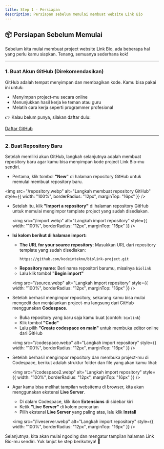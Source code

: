 ```yaml
---
title: Step 1 - Persiapan
description: Persiapan sebelum memulai membuat website Link Bio
---
```


## 📦 Persiapan Sebelum Memulai

Sebelum kita mulai membuat project website Link Bio, ada beberapa hal yang perlu kamu siapkan. Tenang, semuanya sederhana kok!

---

### 1. Buat Akun GitHub (Direkomendasikan)

GitHub adalah tempat menyimpan dan membagikan kode. Kamu bisa pakai ini untuk:

- Menyimpan project-mu secara online
- Menunjukkan hasil kerja ke teman atau guru
- Melatih cara kerja seperti programmer profesional

👉 Kalau belum punya, silakan daftar dulu:

<a href="https://github.com/join" target="_blank" rel="noopener noreferrer">
  Daftar GitHub
</a>

---

### 2. Buat Repository Baru

Setelah memiliki akun GitHub, langkah selanjutnya adalah membuat repository baru agar kamu bisa menyimpan kode project Link Bio-mu sendiri.

- Pertama, klik tombol **"New"** di halaman repository GitHub untuk memulai membuat repository baru.

<img
  src="/repository.webp"
  alt="Langkah membuat repository GitHub"
  style={{ width: "100%", borderRadius: "12px", marginTop: "16px" }}
/>

- Setelah itu, klik **"Import a repository"** di halaman repository GitHub untuk memulai mengimpor template project yang sudah disediakan.

  <img
    src="/import.webp"
    alt="Langkah import repository"
    style={{ width: "100%", borderRadius: "12px", marginTop: "16px" }}
  />

- **Isi kolom berikut di halaman import:**

  - **The URL for your source repository**: Masukkan URL dari repository template yang sudah disediakan:
    ```
    https://github.com/kodeintekno/biolink-project.git
    ```
  - **Repository name**: Beri nama repositori barumu, misalnya `biolink`
  - Lalu klik tombol **"Begin import"**

  <img
    src="/source.webp"
    alt="Langkah import repository"
    style={{ width: "100%", borderRadius: "12px", marginTop: "16px" }}
  />

- Setelah berhasil mengimpor repository, sekarang kamu bisa mulai mengedit dan menjalankan project-mu langsung dari GitHub menggunakan **Codespace**.

  - Buka repository yang baru saja kamu buat (contoh: `biolink`)
  - Klik tombol **"Code"**
  - Lalu pilih **"Create codespace on main"** untuk membuka editor online dari GitHub

  <img
    src="/codespace.webp"
    alt="Langkah import repository"
    style={{ width: "100%", borderRadius: "12px", marginTop: "16px" }}
  />

- Setelah berhasil mengimpor repository dan membuka project-mu di Codespace, berikut adalah struktur folder dan file yang akan kamu lihat:

  <img
    src="/codespace2.webp"
    alt="Langkah import repository"
    style={{ width: "100%", borderRadius: "12px", marginTop: "16px" }}
  />

- Agar kamu bisa melihat tampilan websitemu di browser, kita akan menggunakan ekstensi **Live Server**.

  - Di dalam Codespace, klik ikon **Extensions** di sidebar kiri
  - Ketik **"Live Server"** di kolom pencarian
  - Pilih ekstensi **Live Server** yang paling atas, lalu klik **Install**

  <img
    src="/liveserver.webp"
    alt="Langkah import repository"
    style={{ width: "100%", borderRadius: "12px", marginTop: "16px" }}
  />

Selanjutnya, kita akan mulai ngoding dan mengatur tampilan halaman Link Bio-mu sendiri. Yuk lanjut ke step berikutnya! 🚀

